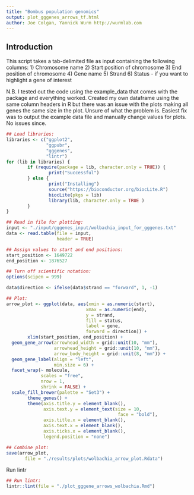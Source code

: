 ```yaml
---
title: "Bombus population genomics"
output: plot_gggenes_arrows_tf.html
author: Joe Colgan, Yannick Wurm http://wurmlab.com
---
```


## Introduction
This script takes a tab-delimited file as input containing the following columns:
1) Chromosome name
2) Start position of chromosome
3) End position of chromosome
4) Gene name
5) Strand
6) Status - if you want to highlight a gene of interest

N.B. I tested out the code using the example_data that comes with the package and everything worked. Created my own dataframe using the same column headers in R but there was an issue with the plots making all genes
the same size in the plot. Unsure of what the problem is. Easiest fix
was to output the example data file and manually change values for plots. 
No issues since. 

```r
## Load libraries:
libraries <- c("ggplot2",
               "ggpubr",
               "gggenes",
               "lintr")
for (lib in libraries) {
        if (require(package = lib, character.only = TRUE)) {
                print("Successful")
        } else {
                print("Installing")
                source("https://bioconductor.org/biocLite.R")
                biocLite(pkgs = lib)
                library(lib, character.only = TRUE )
        }
}

## Read in file for plotting:
input <- "./input/gggenes_input/wolbachia_input_for_gggenes.txt"
data <- read.table(file = input,
                   header = TRUE)

## Assign values to start and end positions:
start_position <- 1649722
end_position <- 1876527

## Turn off scientific notation:
options(scipen = 999)

data$direction <- ifelse(data$strand == "forward", 1, -1)

## Plot:
arrow_plot <- ggplot(data, aes(xmin = as.numeric(start),
                              xmax = as.numeric(end),
                              y = strand,
                              fill = status,
                              label = gene,
                              forward = direction)) +
        xlim(start_position, end_position) +
  geom_gene_arrow(arrowhead_width = grid::unit(10, "mm"),
                  arrowhead_height = grid::unit(10, "mm"),
                  arrow_body_height = grid::unit(8, "mm")) +
  geom_gene_label(align = "left",
                  min.size = 6) +
  facet_wrap(~ molecule,
             scales = "free",
             nrow = 1,
             shrink = FALSE) +
  scale_fill_brewer(palette = "Set3") +
        theme_genes() +
        theme(axis.title.y = element_blank(),
              axis.text.y = element_text(size = 10,
                                          face = "bold"),
              axis.title.x = element_blank(),
              axis.text.x = element_blank(),
              axis.ticks.x = element_blank(),
              legend.position = "none")

## Combine plot:
save(arrow_plot,
       file = "./results/plots/wolbachia_arrow_plot.Rdata")
```

Run lintr

```r
## Run lintr:
lintr::lint(file = "./plot_gggene_arrows_wolbachia.Rmd")
```

